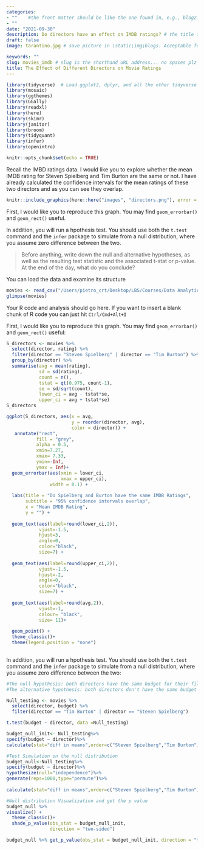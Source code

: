 ```yaml
---
categories:  
- ""    #the front matter should be like the one found in, e.g., blog2.md. It cannot be like the normal Rmd we used
- ""
date: "2021-09-30"
description: Do directors have an effect on IMDB ratings? # the title that will show up once someone gets to this page
draft: false
image: tarantino.jpg # save picture in \static\img\blogs. Acceptable formats= jpg, jpeg, or png . Your iPhone pics wont work

keywords: ""
slug: movies_imdb # slug is the shorthand URL address... no spaces plz
title: The Effect of Different Directors on Movie Ratings
---
```


```r
library(tidyverse)  # Load ggplot2, dplyr, and all the other tidyverse packages
library(mosaic)
library(ggthemes)
library(GGally)
library(readxl)
library(here)
library(skimr)
library(janitor)
library(broom)
library(tidyquant)
library(infer)
library(openintro)
```

```r
knitr::opts_chunk$set(echo = TRUE)
```



Recall the IMBD ratings data. I would like you to explore whether the mean IMDB rating for Steven Spielberg and Tim Burton are the same or not. I have already calculated the confidence intervals for the mean ratings of these two directors and as you can see they overlap. 


```r
knitr::include_graphics(here::here("images", "directors.png"), error = FALSE)
```

First, I would like you to reproduce this graph. You may find `geom_errorbar()` and `geom_rect()` useful.

In addition, you will run a hpothesis test. You should use both the `t.test` command and the `infer` package to simulate from a null distribution, where you assume zero difference between the two.

> Before anything, write down the null and alternative hypotheses, as well as the resulting test statistic and the associated t-stat or p-value. At the end of the day, what do you conclude?

You can load the data and examine its structure

```r
movies <- read_csv("/Users/pietro_crt/Desktop/LBS/Courses/Data Analytics/ca09.mfa2022/data/movies.csv")
glimpse(movies)
```

Your R code and analysis should go here. If you want to insert a blank chunk of R code you can just hit `Ctrl/Cmd+Alt+I` 

First, I would like you to reproduce this graph. You may find `geom_errorbar()` and `geom_rect()` useful:
```r
S_directors <- movies %>%
  select(director, rating) %>%
  filter(director == "Steven Spielberg" | director == "Tim Burton") %>%
  group_by(director) %>%
  summarise(avg = mean(rating), 
            sd = sd(rating), 
            count = n(),
            tstat = qt(0.975, count-1),
            se = sd/sqrt(count),
            lower_ci = avg - tstat*se, 
            upper_ci = avg + tstat*se) 
S_directors

ggplot(S_directors, aes(x = avg,
                        y = reorder(director, avg), 
                        color = director)) +
   annotate("rect", 
           fill = "grey", 
           alpha = 0.5, 
           xmin=7.27, 
           xmax= 7.33, 
           ymin=-Inf, 
           ymax = Inf)+
  geom_errorbar(aes(xmin = lower_ci, 
                    xmax = upper_ci), 
                width = 0.1) +
  
  labs(title = "Do Spielberg and Burton have the same IMDB Ratings",
       subtitle = "95% confidence intervals overlap",
       x = "Mean IMDB Rating",
       y = "") +
  
  geom_text(aes(label=round(lower_ci,2)), 
            vjust=-1.5,
            hjust=3,
            angle=0, 
            color="black", 
            size=7) +
  
  geom_text(aes(label=round(upper_ci,2)), 
            vjust=-1.5,
            hjust=-2,
            angle=0, 
            color="black", 
            size=7) +
  
  geom_text(aes(label=round(avg,2)), 
            vjust=-1, 
            colour= "black", 
            size= 11)+
  
  geom_point() +
  theme_classic()+
  theme(legend.position = "none")
 


```

In addition, you will run a hpothesis test. You should use both the `t.test` command and the `infer` package to simulate from a null distribution, where you assume zero difference between the two:

```r
#The null hypothesis: both directors have the same budget for their films
#The alternative hypothesis: both directors don't have the same budget for their films

Null_testing <- movies %>%
  select(director, budget) %>%
  filter(director == "Tim Burton" | director == "Steven Spielberg")

t.test(budget ~ director, data =Null_testing)

```
```r
budget_null_init<- Null_testing%>%
specify(budget ~ director)%>%
calculate(stat="diff in means",order=c("Steven Spielberg","Tim Burton")) 

#Test Simulation on the null distribution
budget_null<-Null_testing%>%
specify(budget ~ director)%>%
hypothesize(null="independence")%>%
generate(reps=1000,type="permute")%>%
  
calculate(stat="diff in means",order=c("Steven Spielberg","Tim Burton"))

#Null distribution Visualization and get the p value
budget_null %>% 
visualize() +
  theme_classic()+
  shade_p_value(obs_stat = budget_null_init,
                direction = "two-sided") 

budget_null %>% get_p_value(obs_stat = budget_null_init, direction = "two_sided")

```